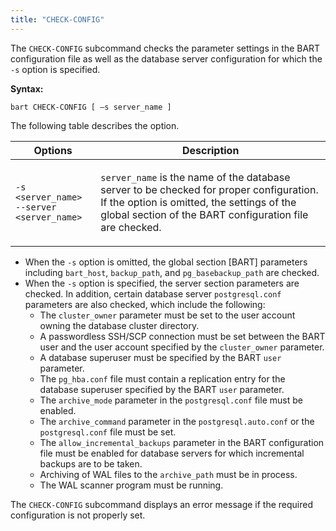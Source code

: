 ```yaml
---
title: "CHECK-CONFIG"
---
```


<div id="check_config" class="registered_link"></div>

The `CHECK-CONFIG` subcommand checks the parameter settings in the BART configuration file as well as the database server configuration for which the `-s` option is specified.

**Syntax:**

`bart CHECK-CONFIG [ –s server_name ]`

The following table describes the option.

<table><thead><tr class="header"><th>Options</th><th>Description</th></tr></thead><tbody><tr class="odd"><td><p><code>-s &lt;server_name&gt;</code><br />
<code>--server &lt;server_name&gt;</code></p></td><td><p><code>server_name</code> is the name of the database server to be checked for proper configuration. If the option is omitted, the settings of the global section of the BART configuration file are checked.</p></td></tr></tbody></table>

-   When the `-s` option is omitted, the global section \[BART] parameters including `bart_host`, `backup_path`, and `pg_basebackup_path` are checked.
-   When the `-s` option is specified, the server section parameters are checked. In addition, certain database server `postgresql.conf` parameters are also checked, which include the following:
    -   The `cluster_owner` parameter must be set to the user account owning the database cluster directory.
    -   A passwordless SSH/SCP connection must be set between the BART user and the user account specified by the `cluster_owner` parameter.
    -   A database superuser must be specified by the BART `user` parameter.
    -   The `pg_hba.conf` file must contain a replication entry for the database superuser specified by the BART `user` parameter.
    -   The `archive_mode` parameter in the `postgresql.conf` file must be enabled.
    -   The `archive_command` parameter in the `postgresql.auto.conf` or the `postgresql.conf` file must be set.
    -   The `allow_incremental_backups` parameter in the BART configuration file must be enabled for database servers for which incremental backups are to be taken.
    -   Archiving of WAL files to the `archive_path` must be in process.
    -   The WAL scanner program must be running.

The `CHECK-CONFIG` subcommand displays an error message if the required configuration is not properly set.
